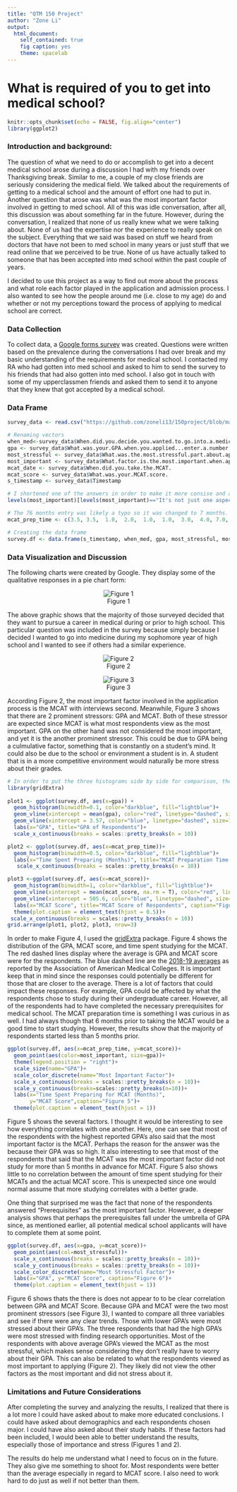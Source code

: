 ```yaml
---
title: "QTM 150 Project"
author: "Zone Li"
output:
  html_document:
    self_contained: true
    fig caption: yes 
    theme: spacelab
---
```

# **What is required of you to get into medical school?**
```r
knitr::opts_chunk$set(echo = FALSE, fig.align="center")
library(ggplot2)
```

### Introduction and background:
The question of what we need to do or accomplish to get into a decent medical school arose during a discussion I had with my friends over Thanksgiving break. Similar to me, a couple of my close friends are seriously considering the medical field. We talked about the requirements of getting to a medical school and the amount of effort one had to put in. Another question that arose was what was the most important factor involved in getting to med school. All of this was idle conversation, after all, this discussion was about something far in the future. However, during the conversation, I realized that none of us really knew what we were talking about. None of us had the expertise nor the experience to really speak on the subject. Everything that we said was based on stuff we heard from doctors that have not been to med school in many years or just stuff that we read online that we perceived to be true. None of us have actually talked to someone that has been accepted into med school within the past couple of years.

I decided to use this project as a way to find out more about the process and what role each factor played in the application and admission process. I also wanted to see how the people around me (i.e. close to my age) do and whether or not my perceptions toward the process of applying to medical school are correct.

### Data Collection
To collect data, a [Google forms survey](https://goo.gl/forms/wxz07C2UaA6G6cvt1 "QTM 150 Survey: Medical School") was created. Questions were written based on the prevalence during the conversations I had over break and my basic understanding of the requirements for medical school. I contacted my RA who had gotten into med school and asked to him to send the survey to his friends that had also gotten into med school. I also got in touch with some of my upperclassmen friends and asked them to send it to anyone that they knew that got accepted by a medical school. 


### Data Frame
```r
survey_data <- read.csv("https://github.com/zoneli13/150project/blob/master/QTM%20150%20Survey:%20Medical%20School.csv?raw=true")

# Renaming vectors
when_med<-survey_data$When.did.you.decide.you.wanted.to.go.into.a.medical.field.
gpa <- survey_data$What.was.your.GPA.when.you.applied...enter.a.number.
most_stressful <- survey_data$What.was.the.most.stressful.part.about.applying.
most_important <- survey_data$What.factor.is.the.most.important.when.applying.
mcat_date <- survey_data$When.did.you.take.the.MCAT.
mcat_score <- survey_data$What.was.your.MCAT.score.
s_timestamp <- survey_data$Timestamp

# I shortened one of the answers in order to make it more consise and also so that it won't get cut off when in a graph
levels(most_important)[levels(most_important)=="It's not just one aspect it's the culmination of balancing all of the above while maintaining a social life, job, and other obligations "] <- "A culmination of factors"

# The 76 months entry was likely a typo so it was changed to 7 months. 
mcat_prep_time <- c(3.5, 3.5,  1.0,  2.0,  1.0,  1.0,  3.0,  4.0, 7.0,  7.0,  3.0,  5.0,  9.0,  3.0,  3.0,  5.0,  3.0,  3.0,  6.0,  2.0,  4.0)

# Creating the data frame
survey.df <- data.frame(s_timestamp, when_med, gpa, most_stressful, most_important, mcat_date, mcat_prep_time, mcat_score)

```
### Data Visualization and Discussion

The following charts were created by Google. They display some of the qualitative responses in a pie chart form:
<center>

![Figure 1](https://i.postimg.cc/W1bwD0cT/decision-pie-chart.png)

</center>
The above graphic shows that the majority of those surveyed decided that they want to pursue a career in medical during or prior to high school. This particular question was included in the survey because simply because I decided I wanted to go into medicine during my sophomore year of high school and I wanted to see if others had a similar experience. 

<center>

![Figure 2](https://i.postimg.cc/9Q7PHYNF/important.png) 

![Figure 3](https://i.postimg.cc/rm85WXyK/stress.png)

</center>
According Figure 2, the most important factor involved in the application process is the MCAT with interviews second. Meanwhile, Figure 3 shows that there are 2 prominent stressors: GPA and MCAT. Both of these stressor are expected since MCAT is what most respondents view as the most important. GPA on the other hand was not considered the most important, and yet it is the another prominent stressor. This could be due to GPA being a culmulative factor, something that is constantly on a student's mind. It could also be due to the school or environment a student is in. A student that is in a more competitive environment would naturally be more stress about their grades.

```r
# In order to put the three histograms side by side for comparison, the gridExtra package was used.
library(gridExtra)
 
plot1 <- ggplot(survey.df, aes(x=gpa)) + 
  geom_histogram(binwidth=0.1, color="darkblue", fill="lightblue")+
  geom_vline(xintercept = mean(gpa), color="red", linetype="dashed", size=1)+
  geom_vline(xintercept = 3.57, color="blue", linetype="dashed", size=1)+
  labs(x="GPA", title="GPA of Respondents")+
  scale_x_continuous(breaks = scales::pretty_breaks(n = 10)) 

plot2 <- ggplot(survey.df, aes(x=mcat_prep_time))+
  geom_histogram(binwidth=0.5, color="darkblue", fill="lightblue")+
  labs(x="Time Spent Preparing (Months)", title="MCAT Preparation Time Among Respondents")+
   scale_x_continuous(breaks = scales::pretty_breaks(n = 10))

plot3 <-ggplot(survey.df, aes(x=mcat_score))+
  geom_histogram(binwidth=1, color="darkblue", fill="lightblue")+
  geom_vline(xintercept = mean(mcat_score, na.rm = T), color="red", linetype="dashed", size=1)+
  geom_vline(xintercept = 505.6, color="blue", linetype="dashed", size=1)+
  labs(x="MCAT Score", title="MCAT Score of Respondents", caption="Figure 4")+
  theme(plot.caption = element_text(hjust = 0.5))+
 scale_x_continuous(breaks = scales::pretty_breaks(n = 10))
grid.arrange(plot1, plot2, plot3, nrow=3)
```

In order to make Figure 4, I used the [gridExtra](https://stackoverflow.com/questions/1249548/side-by-side-plots-with-ggplot2) package. Figure 4 shows the distribution of the GPA, MCAT score, and time spent studying for the MCAT. The red dashed lines display where the average is GPA and MCAT score were for the respondents. The blue dashed line are the [2018-19 averages](https://www.aamc.org/download/321494/data/factstablea16.pdf) as reported by the Association of American Medical Colleges. It is important keep that in mind since the responses could potentially be different for those that are closer to the average. There is a lot of factors that could impact these responses. For example, GPA could be affected by what the respondents chose to study during their undergraduate career. However, all of the respondents had to have completed the necessary prerequisites for medical school. The MCAT preparation time is something I was curious in as well. I had always though that 6 months prior to taking the MCAT would be a good time to start studying. However, the results show that the majority of respondents started less than 5 months prior.

```r
ggplot(survey.df, aes(x=mcat_prep_time, y=mcat_score))+
  geom_point(aes(color=most_important, size=gpa))+
  theme(legend.position = "right")+
  scale_size(name="GPA")+
  scale_color_discrete(name="Most Important Factor")+
  scale_x_continuous(breaks = scales::pretty_breaks(n = 10))+
  scale_y_continuous(breaks=scales::pretty_breaks(n=10))+
  labs(x="Time Spent Preparing for MCAT (Months)", 
       y="MCAT Score",caption="Figure 5")+
  theme(plot.caption = element_text(hjust = 1))
```

Figure 5 shows the several factors. I thought it would be interesting to see how everything correlates with one another. Here, one can see that most of the respondents with the highest reported GPA's also said that the most important factor is the MCAT. Perhaps the reason for the answer was the because their GPA was so high. It also interesting to see that most of the respondents that said that the MCAT was the most important factor did not study for more than 5 months in advance for MCAT. Figure 5 also shows little to no correlation between the amount of time spent studying for their MCATs and the actual MCAT score. This is unexpected since one would normal assume that more studying correlates with a better grade. 

One thing that surprised me was the fact that none of the respondents answered "Prerequisites" as the most important factor. However, a deeper analysis shows that perhaps the prerequisites fall under the umbrella of GPA since, as mentioned earlier, all potential medical school applicants will have to complete them at some point.

```r
ggplot(survey.df, aes(x=gpa, y=mcat_score))+
  geom_point(aes(col=most_stressful))+
  scale_x_continuous(breaks = scales::pretty_breaks(n = 10))+
  scale_y_continuous(breaks = scales::pretty_breaks(n = 10))+
  scale_color_discrete(name="Most Stressful Factor")+
  labs(x="GPA", y="MCAT Score", caption="Figure 6")+
  theme(plot.caption = element_text(hjust = 1))
```  
Figure 6 shows thats the there is does not appear to to be clear correlation between GPA and MCAT Score. Because GPA and MCAT were the two most prominent stressors (see Figure 3), I wanted to compare all three variables and see if there were any clear trends. Those with lower GPA's were most stressed about their GPA's. The three respondents that had the high GPA's were most stressed with finding research opportunities. Most of the respondents with above average GPA's viewed the MCAT as the most stressful, which makes sense considering they don't really have to worry about their GPA. This can also be related to what the respondents viewed as most important to applying (Figure 2). They likely did not view the other factors as the most important and did not stress about it.

### Limitations and Future Considerations

After completing the survey and analyzing the results, I realized that there is a lot more I could have asked about to make more educated conclusions. I could have asked about demographics and each respondents chosen major. I could have also asked about their study habits. If these factors had been included, I would been able to better understand the results, especially those of importance and stress (Figures 1 and 2).

The results do help me understand what I need to focus on in the future. They also give me something to shoot for. Most respondents were better than the average especially in regard to MCAT score. I also need to work hard to do just as well if not better than them.



